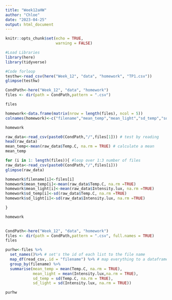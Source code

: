 ```yaml
---
title: "Week12aHW"
author: "Chloe"
date: "2023-04-25"
output: html_document
---
```


```r
knitr::opts_chunk$set(echo = TRUE, 
                      warning = FALSE)
```

```r
#Load Libraries 
library(here)
library(tidyverse)

#Code forloop
testhw<-read_csv(here("Week_12", "data", "homework", "TP1.csv"))
glimpse(testhw)

CondPath<-here("Week_12", "data", "homework")
files <- dir(path = CondPath,pattern = ".csv")

files 

homework<-data.frame(matrix(nrow = length(files), ncol = 5)) 
colnames(homework)<-c("filename","mean_temp","mean_light","sd_temp","sd_light") 

homework 

raw_data<-read_csv(paste0(CondPath,"/",files[1])) # test by reading 
head(raw_data)
mean_temp<-mean(raw_data$Temp.C, na.rm = TRUE) # calculate a mean
mean_temp

for (i in 1: length(files)){ #loop over 1:3 number of files
raw_data<-read_csv(paste0(CondPath,"/",files[i]))
glimpse(raw_data)

homework$filename[i]<-files[i]
homework$mean_temp[i]<-mean(raw_data$Temp.C, na.rm =TRUE)
homework$mean_light[i]<-mean(raw_data$Intensity.lux, na.rm =TRUE)
homework$sd_temp[i]<-sd(raw_data$Temp.C, na.rm =TRUE)
homework$sd_light[i]<-sd(raw_data$Intensity.lux, na.rm =TRUE)

}

homework
                            
```

```r
CondPath<-here("Week_12", "data", "homework")
files <- dir(path = CondPath,pattern = ".csv", full.names = TRUE)
files 

purhw<-files %>%
  set_names()%>% # set's the id of each list to the file name
  map_df(read_csv,.id = "filename") %>% # map everything to a dataframe and put the id in a column called filename
  group_by(filename) %>%
  summarise(mean_temp = mean(Temp.C, na.rm = TRUE),
            mean_light = mean(Intensity.lux,na.rm = TRUE), 
            sd_temp = sd(Temp.C, na.rm = TRUE), 
            sd_light = sd(Intensity.lux, na.rm = TRUE))

purhw

```

